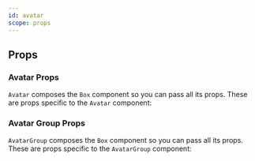 ```yaml
---
id: avatar
scope: props
---
```


## Props

### Avatar Props

`Avatar` composes the `Box` component so you can pass all its props. These are
props specific to the `Avatar` component:

<PropsTable of='Avatar' />

### Avatar Group Props

`AvatarGroup` composes the `Box` component so you can pass all its props. These
are props specific to the `AvatarGroup` component:

<PropsTable of='AvatarGroup' />
